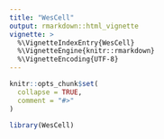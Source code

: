 ```yaml
---
title: "WesCell"
output: rmarkdown::html_vignette
vignette: >
  %\VignetteIndexEntry{WesCell}
  %\VignetteEngine{knitr::rmarkdown}
  %\VignetteEncoding{UTF-8}
---
```


```r
knitr::opts_chunk$set(
  collapse = TRUE,
  comment = "#>"
)
```

```r
library(WesCell)
```
